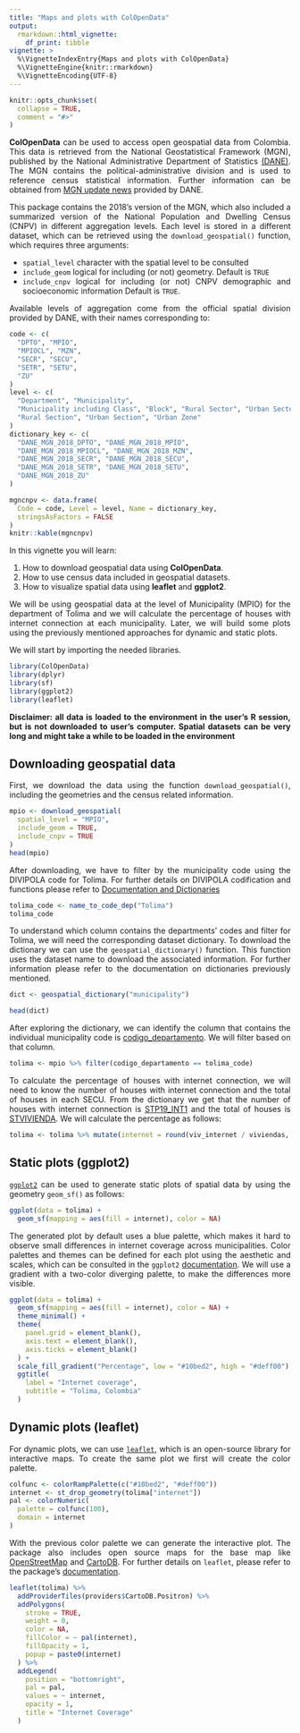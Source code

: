 ```yaml
---
title: "Maps and plots with ColOpenData"
output: 
  rmarkdown::html_vignette:
    df_print: tibble
vignette: >
  %\VignetteIndexEntry{Maps and plots with ColOpenData}
  %\VignetteEngine{knitr::rmarkdown}
  %\VignetteEncoding{UTF-8}
---
```


```r
knitr::opts_chunk$set(
  collapse = TRUE,
  comment = "#>"
)
```

::: {style="text-align: justify;"}
**ColOpenData** can be used to access open geospatial data from Colombia. This data is retrieved from the National Geostatistical Framework (MGN), published by the National Administrative Department of Statistics [(DANE)](https://www.dane.gov.co/index.php/en/). The MGN contains the political-administrative division and is used to reference census statistical information. Further information can be obtained from [MGN update news](https://www.dane.gov.co/index.php/actualidad-dane/5454-el-dane-actualizo-el-marco-geoestadistico-nacional-a-2018) provided by DANE.

This package contains the 2018's version of the MGN, which also included a summarized version of the National Population and Dwelling Census (CNPV) in different aggregation levels. Each level is stored in a different dataset, which can be retrieved using the `download_geospatial()` function, which requires three arguments:

-   `spatial_level` character with the spatial level to be consulted
-   `include_geom` logical for including (or not) geometry. Default is `TRUE`
-   `include_cnpv` logical for including (or not) CNPV demographic and socioeconomic information Default is `TRUE`.

Available levels of aggregation come from the official spatial division provided by DANE, with their names corresponding to:
:::

```r
code <- c(
  "DPTO", "MPIO",
  "MPIOCL", "MZN",
  "SECR", "SECU",
  "SETR", "SETU",
  "ZU"
)
level <- c(
  "Department", "Municipality",
  "Municipality including Class", "Block", "Rural Sector", "Urban Sector",
  "Rural Section", "Urban Section", "Urban Zone"
)
dictionary_key <- c(
  "DANE_MGN_2018_DPTO", "DANE_MGN_2018_MPIO",
  "DANE_MGN_2018_MPIOCL", "DANE_MGN_2018_MZN",
  "DANE_MGN_2018_SECR", "DANE_MGN_2018_SECU",
  "DANE_MGN_2018_SETR", "DANE_MGN_2018_SETU",
  "DANE_MGN_2018_ZU"
)

mgncnpv <- data.frame(
  Code = code, Level = level, Name = dictionary_key,
  stringsAsFactors = FALSE
)
knitr::kable(mgncnpv)
```

::: {style="text-align: justify;"}
In this vignette you will learn:

1.  How to download geospatial data using **ColOpenData**.
2.  How to use census data included in geospatial datasets.
3.  How to visualize spatial data using **leaflet** and **ggplot2**.

We will be using geospatial data at the level of Municipality (MPIO) for the department of Tolima and we will calculate the percentage of houses with internet connection at each municipality. Later, we will build some plots using the previously mentioned approaches for dynamic and static plots.

We will start by importing the needed libraries.
:::

```r
library(ColOpenData)
library(dplyr)
library(sf)
library(ggplot2)
library(leaflet)
```

::: {style="text-align: justify;"}
**Disclaimer: all data is loaded to the environment in the user's R session, but is not downloaded to user's computer. Spatial datasets can be very long and might take a while to be loaded in the environment**
:::

## Downloading geospatial data

::: {style="text-align: justify;"}
First, we download the data using the function `download_geospatial()`, including the geometries and the census related information.
:::

```r
mpio <- download_geospatial(
  spatial_level = "MPIO",
  include_geom = TRUE,
  include_cnpv = TRUE
)
head(mpio)
```

::: {style="text-align: justify;"}
After downloading, we have to filter by the municipality code using the DIVIPOLA code for Tolima. For further details on DIVIPOLA codification and functions please refer to [Documentation and Dictionaries](https://epiverse-trace.github.io/ColOpenData/articles/documentation_and_dictionaries.html#DIVIPOLA)
:::

```r
tolima_code <- name_to_code_dep("Tolima")
tolima_code
```

::: {style="text-align: justify;"}
To understand which column contains the departments' codes and filter for Tolima, we will need the corresponding dataset dictionary. To download the dictionary we can use the `geospatial_dictionary()` function. This function uses the dataset name to download the associated information. For further information please refer to the documentation on dictionaries previously mentioned.
:::

```r
dict <- geospatial_dictionary("municipality")

head(dict)
```

::: {style="text-align: justify;"}
After exploring the dictionary, we can identify the column that contains the individual municipality code is [codigo_departamento]{.underline}. We will filter based on that column.
:::

```r
tolima <- mpio %>% filter(codigo_departamento == tolima_code)
```

::: {style="text-align: justify;"}
To calculate the percentage of houses with internet connection, we will need to know the number of houses with internet connection and the total of houses in each SECU. From the dictionary we get that the number of houses with internet connection is [STP19_INT1]{.underline} and the total of houses is [STVIVIENDA]{.underline}. We will calculate the percentage as follows:
:::

```r
tolima <- tolima %>% mutate(internet = round(viv_internet / viviendas, 2))
```

## Static plots (ggplot2)

::: {style="text-align: justify;"}
[`ggplot2`](https://ggplot2.tidyverse.org/) can be used to generate static plots of spatial data by using the geometry `geom_sf()` as follows:
:::

```r
ggplot(data = tolima) +
  geom_sf(mapping = aes(fill = internet), color = NA)
```

::: {style="text-align: justify;"}
The generated plot by default uses a blue palette, which makes it hard to observe small differences in internet coverage across municipalities. Color palettes and themes can be defined for each plot using the aesthetic and scales, which can be consulted in the `ggplot2` [documentation](https://ggplot2.tidyverse.org/reference/index.html#scales). We will use a gradient with a two-color diverging palette, to make the differences more visible.
:::

```r
ggplot(data = tolima) +
  geom_sf(mapping = aes(fill = internet), color = NA) +
  theme_minimal() +
  theme(
    panel.grid = element_blank(),
    axis.text = element_blank(),
    axis.ticks = element_blank()
  ) +
  scale_fill_gradient("Percentage", low = "#10bed2", high = "#deff00") +
  ggtitle(
    label = "Internet coverage",
    subtitle = "Tolima, Colombia"
  )
```

## Dynamic plots (leaflet)

::: {style="text-align: justify;"}
For dynamic plots, we can use [`leaflet`](https://rstudio.github.io/leaflet/), which is an open-source library for interactive maps. To create the same plot we first will create the color palette.
:::

```r
colfunc <- colorRampPalette(c("#10bed2", "#deff00"))
internet <- st_drop_geometry(tolima["internet"])
pal <- colorNumeric(
  palette = colfunc(100),
  domain = internet
)
```

::: {style="text-align: justify;"}
With the previous color palette we can generate the interactive plot. The package also includes open source maps for the base map like [OpenStreetMap](https://www.openstreetmap.org/#map=5/4.632/-74.299) and [CartoDB](https://carto.com/basemaps). For further details on `leaflet`, please refer to the package's [documentation](https://rstudio.github.io/leaflet/reference/index.html).
:::

```r
leaflet(tolima) %>%
  addProviderTiles(providers$CartoDB.Positron) %>%
  addPolygons(
    stroke = TRUE,
    weight = 0,
    color = NA,
    fillColor = ~ pal(internet),
    fillOpacity = 1,
    popup = paste0(internet)
  ) %>%
  addLegend(
    position = "bottomright",
    pal = pal,
    values = ~ internet,
    opacity = 1,
    title = "Internet Coverage"
  )
```

